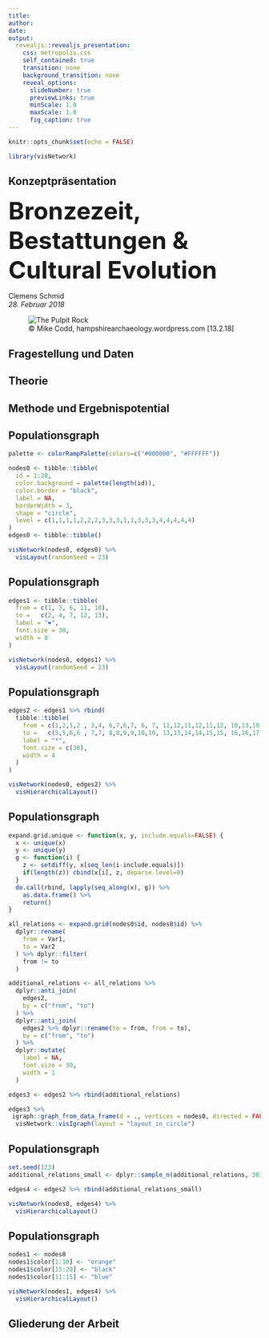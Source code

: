 ```yaml
---
title: 
author: 
date:
output: 
  revealjs::revealjs_presentation:
    css: metropolis.css
    self_contained: true
    transition: none
    background_transition: none
    reveal_options:
      slideNumber: true
      previewLinks: true
      minScale: 1.0
      maxScale: 1.0
      fig_caption: true
---
```


```r
knitr::opts_chunk$set(echo = FALSE)
```

```r
library(visNetwork)
```

## Konzeptpräsentation 

<div id="left">
  <font size="10">**Bronzezeit, Bestattungen & Cultural Evolution**</font>

  Clemens Schmid \
  *28. Februar 2018*
</div>

<div id="right">
  <figure>
    <img src="figures/bronce_age_burial_reconstruction.jpg" alt="The Pulpit Rock">
    <figcaption>© Mike Codd, hampshirearchaeology.wordpress.com [13.2.18]</figcaption>
  </figure>
</div>

## Fragestellung und Daten

## 

<section data-background-video="/home/clemens/neomod/neomod_datapool/bronze_age/output.mp4" 
              data-background-color="#000">
</section>

## Theorie

## Methode und Ergebnispotential

## Populationsgraph

```r
palette <- colorRampPalette(colors=c("#000000", "#FFFFFF"))

nodes0 <- tibble::tibble(
  id = 1:20, 
  color.background = palette(length(id)),
  color.border = "black",
  label = NA,
  borderWidth = 3,
  shape = "circle",
  level = c(1,1,1,1,2,2,2,3,3,3,1,1,3,3,3,4,4,4,4,4)
)
edges0 <- tibble::tibble()

visNetwork(nodes0, edges0) %>%
  visLayout(randomSeed = 23)
```

## Populationsgraph

```r
edges1 <- tibble::tibble(
  from = c(1, 3, 6, 11, 10),
  to =   c(2, 4, 7, 12, 13),
  label = "❤",
  font.size = 30,
  width = 8
)

visNetwork(nodes0, edges1) %>%
  visLayout(randomSeed = 23)
```

## Populationsgraph

```r
edges2 <- edges1 %>% rbind(
  tibble::tibble(
    from = c(1,2,1,2 , 3,4, 6,7,6,7, 6, 7, 11,12,11,12,11,12, 10,13,10,13,10,13, 10, 10,13),
    to =   c(5,5,6,6 , 7,7, 8,8,9,9,10,10, 13,13,14,14,15,15, 16,16,17,17,18,18, 19, 20,20),
    label = "*",
    font.size = c(30),
    width = 4
  )
)

visNetwork(nodes0, edges2) %>%
  visHierarchicalLayout() 
```

## Populationsgraph

```r
expand.grid.unique <- function(x, y, include.equals=FALSE) {
  x <- unique(x)
  y <- unique(y)
  g <- function(i) {
    z <- setdiff(y, x[seq_len(i-include.equals)])
    if(length(z)) cbind(x[i], z, deparse.level=0)
  }
  do.call(rbind, lapply(seq_along(x), g)) %>%
    as.data.frame() %>%
    return()
}
```

```r
all_relations <- expand.grid(nodes0$id, nodes0$id) %>%
  dplyr::rename(
    from = Var1,
    to = Var2
  ) %>% dplyr::filter(
    from != to
  )

additional_relations <- all_relations %>% 
  dplyr::anti_join(
    edges2,
    by = c("from", "to")
  ) %>%
  dplyr::anti_join(
    edges2 %>% dplyr::rename(to = from, from = to),
    by = c("from", "to")
  ) %>%
  dplyr::mutate(
    label = NA,
    font.size = 30,
    width = 1
  )

edges3 <- edges2 %>% rbind(additional_relations)

edges3 %>%
 igraph::graph_from_data_frame(d = ., vertices = nodes0, directed = FALSE) %>%
  visNetwork::visIgraph(layout = "layout_in_circle")
```

## Populationsgraph

```r
set.seed(123)
additional_relations_small <- dplyr::sample_n(additional_relations, 30)

edges4 <- edges2 %>% rbind(additional_relations_small)

visNetwork(nodes0, edges4) %>%
  visHierarchicalLayout() 
```

## Populationsgraph

```r
nodes1 <- nodes0
nodes1$color[1:10] <- "orange"
nodes1$color[15:20] <- "black"
nodes1$color[11:15] <- "blue"

visNetwork(nodes1, edges4) %>%
  visHierarchicalLayout() 
```

## Gliederung der Arbeit
